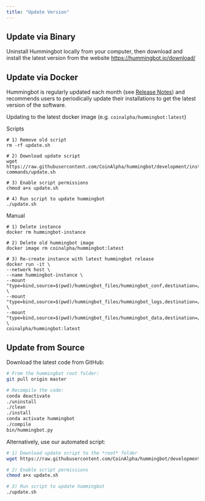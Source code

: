 ```yaml
---
title: "Update Version"
---
```



## Update via Binary

Uninstall Hummingbot locally from your computer, then download and install the latest version from the website https://hummingbot.io/download/

## Update via Docker

Hummingbot is regularly updated each month (see [Release Notes](/release-notes/overview)) and recommends users to periodically update their installations to get the latest version of the software.

Updating to the latest docker image (e.g. `coinalpha/hummingbot:latest`)

<Callout
  type="note"
  body="Make sure to stop all the containers using the same image first  before running the `./update.sh` script."
/>

Scripts

```Script
# 1) Remove old script
rm -rf update.sh

# 2) Download update script
wget https://raw.githubusercontent.com/CoinAlpha/hummingbot/development/installation/docker-commands/update.sh

# 3) Enable script permissions
chmod a+x update.sh

# 4) Run script to update hummingbot
./update.sh
```

Manual

```Manual
# 1) Delete instance
docker rm hummingbot-instance

# 2) Delete old hummingbot image
docker image rm coinalpha/hummingbot:latest

# 3) Re-create instance with latest hummingbot release
docker run -it \
--network host \
--name hummingbot-instance \
--mount "type=bind,source=$(pwd)/hummingbot_files/hummingbot_conf,destination=/conf/" \
--mount "type=bind,source=$(pwd)/hummingbot_files/hummingbot_logs,destination=/logs/" \
--mount "type=bind,source=$(pwd)/hummingbot_files/hummingbot_data,destination=/data/" \
coinalpha/hummingbot:latest
```

## Update from Source

Download the latest code from GitHub:

```bash
# From the hummingbot root folder:
git pull origin master

# Recompile the code:
conda deactivate
./uninstall
./clean
./install
conda activate hummingbot
./compile
bin/hummingbot.py
```

Alternatively, use our automated script:

```bash
# 1) Download update script to the *root* folder
wget https://raw.githubusercontent.com/CoinAlpha/hummingbot/development/installation/install-from-source/update.sh

# 2) Enable script permissions
chmod a+x update.sh

# 3) Run script to update hummingbot
./update.sh
```

